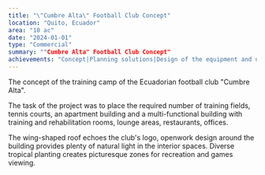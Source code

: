 ```yaml
---
title: "\"Cumbre Alta\" Football Club Concept"
location: "Quito, Ecuador"
area: "10 ac"
date: "2024-01-01"
type: "Commercial"
summary: ""Cumbre Alta" Football Club Concept"
achievements: "Concept|Planning solutions|Design of the equipment and unique elements|3d visualization"
---
```


The concept of the training camp of the Ecuadorian football club "Cumbre Alta".

The task of the project was to place the required number of training fields, tennis courts, 
an apartment building and a multi-functional building with training and rehabilitation rooms, lounge areas, restaurants, offices.

The wing-shaped roof echoes the club's logo, openwork design around the building provides plenty of natural light in the interior spaces. Diverse tropical planting creates picturesque zones for recreation and games viewing.

